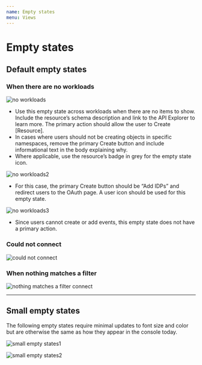 ```yaml
---
name: Empty states
menu: Views
---
```


# Empty states

## Default empty states

### When there are no workloads

![no workloads](../../sketch-images/When-there-are-no-workloads.png)

+ Use this empty state across workloads when there are no items to show. Include the resource’s schema description and link to the API Explorer to learn more. The primary action should allow the user to Create [Resource].
+ In cases where users should not be creating objects in specific namespaces, remove the primary Create button and include informational text in the body explaining why.
+ Where applicable, use the resource’s badge in grey for the empty state icon.

![no workloads2](../../sketch-images/When-there-are-no-workloads2.png)

+ For this case, the primary Create button should be “Add IDPs” and redirect users to the OAuth page. A user icon should be used for this empty state.

![no workloads3](../../sketch-images/When-there-are-no-workloads3.png)

+ Since users cannot create or add events, this empty state does not have a primary action.

### Could not connect

![could not connect](../../sketch-images/Could-not-connect.png)

### When nothing matches a filter

![nothing matches a filter connect](../../sketch-images/When-nothing-matches-a-filter.png)

---

## Small empty states

The following empty states require minimal updates to font size and color but are otherwise the same as how they appear in the console today.

![small empty states1](../../sketch-images/Small-empty-state.png)

![small empty states2](../../sketch-images/Small-empty-state-2.png)